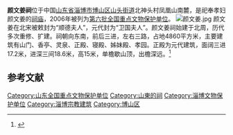 {{全国重点文物保护单位
|名称 = 颜文姜祠
|图片 = [[File:颜文姜祠.jpg|200px]]
|所在 = [[山东省|山东省]][[淄博市|淄博市]][[博山区|博山区]]
|分类 = 古建筑
|时代 = 元至清
|编号 = [[第六批全国重点文物保护单位|第六批]]第615项
|登录 = 2006年5月25日
}}

'''颜文姜祠'''位于中国[[山东省|山东省]][[淄博市|淄博市]][[博山区|博山区]][[山头街道|山头街道]]北神头村凤凰山南麓，是祀奉孝妇颜文姜的[[祠庙|祠庙]]，2006年被列为[[第六批全国重点文物保护单位|第六批全国重点文物保护单位]]。
[[File:颜文姜.jpg|thumb]]
颜文姜在北宋被敕封为“顺德夫人”，元代封为“卫国夫人”。颜文姜祠始建于北周，历代多次重修、扩建。祠朝向东南，前后三进，左右三路，占地4860平方米，主要建筑有山门、香亭、灵泉、正殿、寝殿、姊妹殿、孝园。正殿为元代建筑，面阔三进17.2米，进深三间18.6米，高15米，单檐歇山顶，出檐深远。<ref>{{Cite book |author=国家文物局编 |title=全国重点文物保护单位（第六批）·第Ⅳ卷 |publisher=文物出版社 |year=2008年|isbn=978-7-5010-2446-9 |pages=574 }}</ref>

==参考文献==
{{Reflist|2}}

{{山东全国重点文物保护单位}}

{{DEFAULTSORT:Y}}
[[Category:山东全国重点文物保护单位|Category:山东全国重点文物保护单位]]
[[Category:山東的祠|Category:山東的祠]]
[[Category:淄博文物保护单位|Category:淄博文物保护单位]]
[[Category:淄博宗教建筑|Category:淄博宗教建筑]]
[[Category:博山区|Category:博山区]]